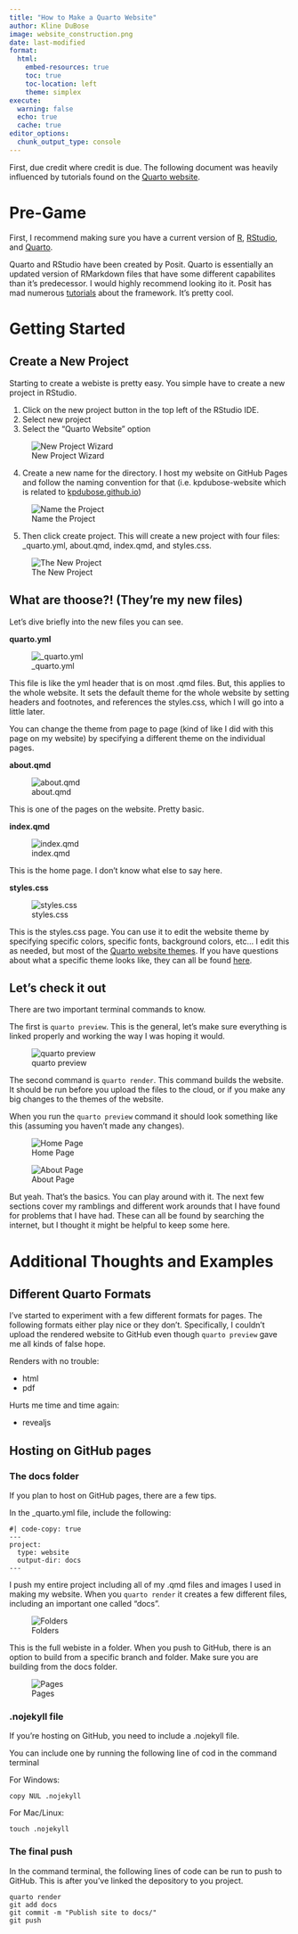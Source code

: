 ```yaml
---
title: "How to Make a Quarto Website"
author: Kline DuBose
image: website_construction.png
date: last-modified
format:
  html: 
    embed-resources: true
    toc: true
    toc-location: left
    theme: simplex
execute: 
  warning: false
  echo: true
  cache: true
editor_options: 
  chunk_output_type: console
---
```


First, due credit where credit is due. The following document was heavily influenced by tutorials found on the [Quarto website](https://quarto.org/docs/websites/).

# Pre-Game

First, I recommend making sure you have a current version of [R](https://cran.rstudio.com/), [RStudio](https://posit.co/download/rstudio-desktop/), and [Quarto](https://quarto.org/docs/get-started/). 

Quarto and RStudio have been created by Posit. Quarto is essentially an updated version of RMarkdown files that have some different capabilites than it's predecessor. I would highly recommend looking ito it. Posit has mad numerous [tutorials](https://quarto.org/docs/get-started/hello/rstudio.html) about the framework. It's pretty cool. 

# Getting Started

## Create a New Project

Starting to create a webiste is pretty easy. You simple have to create a new project in RStudio. 

1. Click on the new project button in the top left of the RStudio IDE. 
2. Select new project
3. Select the "Quarto Website" option

![New Project Wizard](website_construction_images/quarto_website_wizard.png)

4. Create a new name for the directory. I host my website on GitHub Pages and follow the naming convention for that (i.e. kpdubose-website which is related to [kpdubose.github.io](kpdubose.github.io))

![Name the Project](website_construction_images/quarto_website_wizard2.png)

5. Then click create project. This will create a new project with four files: _quarto.yml, about.qmd, index.qmd, and styles.css.

![The New Project](website_construction_images/quarto_new_website.png)

## What are thoose?! (They're my new files)

Let's dive briefly into the new files you can see. 

**quarto.yml**

![_quarto.yml](website_construction_images/quarto_yml.png)

This file is like the yml header that is on most .qmd files. But, this applies to the whole website. It sets the default theme for the whole website by setting headers and footnotes, and references the styles.css, which I will go into a little later. 

You can change the theme from page to page (kind of like I did with this page on my website) by specifying a different theme on the individual pages. 

**about.qmd**

![about.qmd](website_construction_images/about_qmd.png)

This is one of the pages on the website. Pretty basic. 

**index.qmd**

![index.qmd](website_construction_images/index_qmd.png)

This is the home page. I don't know what else to say here.

**styles.css**

![styles.css](website_construction_images/styles_css.png)

This is the styles.css page. You can use it to edit the website theme by specifying specific colors, specific fonts, background colors, etc... I edit this as needed, but most of the [Quarto website themes](https://quarto.org/docs/output-formats/html-themes.html). If you have questions about what a specific theme looks like, they can all be found [here](https://github.com/twbs/bootstrap/blob/main/scss/_variables.scss).

## Let's check it out

There are two important terminal commands to know. 

The first is `quarto preview`. This is the general, let's make sure everything is linked properly and working the way I was hoping it would. 

![quarto preview](website_construction_images/terminal_quarto_preview.png)

The second command is `quarto render`. This command builds the website. It should be run before you upload the files to the cloud, or if you make any big changes to the themes of the website. 

When you run the `quarto preview` command it should look something like this (assuming you haven't made any changes). 

![Home Page](website_construction_images/example_website_home.png)

![About Page](website_construction_images/example_website_about.png)

But yeah. That's the basics. You can play around with it. The next few sections cover my ramblings and different work arounds that I have found for problems that I have had. These can all be found by searching the internet, but I thought it might be helpful to keep some here. 

# Additional Thoughts and Examples

## Different Quarto Formats

I've started to experiment with a few different formats for pages. The following formats either play nice or they don't. Specifically, I couldn't upload the rendered website to GitHub even though `quarto preview` gave me all kinds of false hope. 

Renders with no trouble:

- html
- pdf

Hurts me time and time again:

- revealjs

## Hosting on GitHub pages

### The docs folder

If you plan to host on GitHub pages, there are a few tips.

In the _quarto.yml file, include the following:

```
#| code-copy: true
---
project:
  type: website
  output-dir: docs
---
```


I push my entire project including all of my .qmd files and images I used in making my website. When you `quarto render` it creates a few different files, including an important one called "docs".

![Folders](website_construction_images/folders_after_render.png)

This is the full webiste in a folder. When you push to GitHub, there is an option to build from a specific branch and folder. Make sure you are building from the docs folder. 

![Pages](website_construction_images/github_docs.png)

### .nojekyll file

If you're hosting on GitHub, you need to include a .nojekyll file. 

You can include one by running the following line of cod in the command terminal

For Windows:

```
copy NUL .nojekyll
```

For Mac/Linux:

```
touch .nojekyll
```

### The final push

In the command terminal, the following lines of code can be run to push to GitHub. This is after you've linked the depository to you project. 

```
quarto render
git add docs
git commit -m "Publish site to docs/"
git push
```

